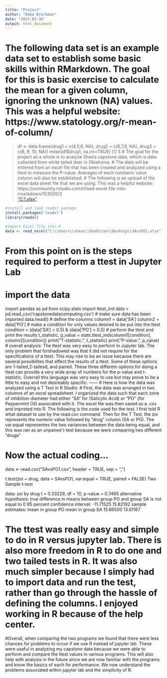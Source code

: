 ```yaml
---
title: "Project"
author: "Emma Brockman"
date: "2023-03-30"
output: html_document
---
```

# The following data set is an example data set to establish some basic skills within RMarkdown. The goal for this is basic exercise to calculate the mean for a given column, ignoring the unknown (NA) values. This was a helpful website: https://www.statology.org/r-mean-of-column/
> df <- data.frame(drug1 = c(4,5,6, NA), drug2 = c(6,7,8, NA), drug3 = c(8, 9, 10, NA))
> mean(df$drug1, na.rm=TRUE)
[1] 5
# The goal for the project as a whole is to analyze Shea's capstone data, which is data collected from white tailed deer in Oklahoma.
# The data will be entered from an excel file that has been created and analyzed using a ttest to measure the P-value. Averages of each numberic value column will also be established.
# The following is an upload of the excel data sheet file that we are using. This was a helpful website: https://community.rstudio.com/t/load-excel-file-into-rmarkdown/103020/3  
["C:\Users\sheac\OneDrive\Desktop\SAvsPO1.xlsx"](https://github.com/emmabrockman4/ComputingProject/files/11115999/OBU.data.1.xlsx) 
```r
#install and load readxl package
install.packages('readxl')
library(readxl)

#import Excel file into R
data <- read_excel("C:\\Users\\sheac\\OneDrive\\Desktop\\SAvsPO1.xlsx")

```
# From this point on is the steps required to perform a ttest in Jupyter Lab
# import the data
import pandas as pd
from scipy.stats import ttest_ind
data = pd.read_csv('capstonedatacomputing.csv')
# make sure data has been imported
data.head()
# define the columns
column1 = data['SA']
column2 = data['PO']
# make a condition for only values desired to be put into the ttest
condition = (data['SA'] > 0.5) & (data['PO'] > 0.5)
# perform the ttest and print the results
t_statistic, p_value = stats.ttest_ind(column1[condition], column2[condition])
print("T-statistic: ", t_statistic)
print("P-value: ", p_value)
# overall analysis: The ttest was very easy to perform in Jupyter lab. The only problem that forshadowed was that it did not require for the specifications of a ttest. This may rise to be an issue because there are several possibilites that effect the results of a ttest. Some of these options are 1-tailed,2-tailesd, and paired. These three differetn options for doing a ttest can provide a very wide array of numbers for the p-value and t-statistic. Overrall this language was very easy to use but may prove to be a little to easy and not desireably specific.
------
# Here is how the data was analyzed using a T Test in R Studio:
# First, the data was arranged in two columns of an excel spreadsheet. I organized the data such that each zone of inhibition diameter had either "SA" for (Salicylic Acid)  or "PO" (for Peppermint Oil) associated with it. The excel file was then saved as a .csv and improted into R. The following is the code used for the test. I first told R what dataset to use by the read.csv command. Then for the T Test, the zoi represents the numeric value followed by "drug" column (SA or PO). The var.equal representes the two variances between the data being equal, and this was ran as an unpaired t-test because we were comparing two different "drugs"

# Now the actual coding...

data <- read.csv("SAvsPO1.csv", header = TRUE, sep = ",")

t.test(zoi ~ drug, data = SAvsPO1, var.equal = TRUE, paired = FALSE)
Two Sample t-test

data:  zoi by drug
t = 0.33229, df = 10, p-value =
  0.7465
alternative hypothesis: true difference in means between group PO and group SA is not equal to 0
95 percent confidence interval:
  -11.71525  15.82192
sample estimates:
  mean in group PO mean in group SA 
15.66500         13.61167 

# The ttest was really easy and simple to do in R versus jupyter lab. There is also more freedom in R to do one and two tailed tests in R. It was also much simpler because I simply had to import data and run the test, rather than go through the hassle of defining the columns. I enjoyed working in R because of the help center.
#Overall, when comparing the two programs we found that there were less chances for problems to occur if we use R instead of jupyter lab. These were useful in analyzing my capstone data because we were able to perform and compare the ttest values in various programs. This will also help with analysis in the future since we are now familiar with the programs and know the basics of each for performance. We now understand the problems associated within jupyter lab and the simplicity of R.    
